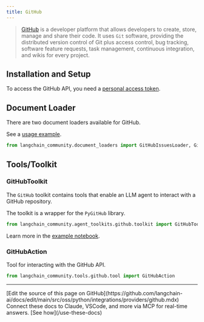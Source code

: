 ```yaml
---
title: GitHub
---
```


>[GitHub](https://github.com/) is a developer platform that allows developers to create,
> store, manage and share their code. It uses `Git` software, providing the
> distributed version control of Git plus access control, bug tracking,
> software feature requests, task management, continuous integration, and wikis for every project.


## Installation and Setup

To access the GitHub API, you need a [personal access token](https://github.com/settings/tokens).


## Document Loader

There are two document loaders available for GitHub.

See a [usage example](/oss/python/integrations/document_loaders/github).

```python
from langchain_community.document_loaders import GitHubIssuesLoader, GithubFileLoader
```

## Tools/Toolkit

### GitHubToolkit
The `GitHub` toolkit contains tools that enable an LLM agent to interact
with a GitHub repository.

The toolkit is a wrapper for the `PyGitHub` library.

```python
from langchain_community.agent_toolkits.github.toolkit import GitHubToolkit
```

Learn more in the [example notebook](/oss/python/integrations/tools/github).

### GitHubAction

Tool for interacting with the GitHub API.

```python
from langchain_community.tools.github.tool import GitHubAction
```

---

<Callout icon="pen-to-square" iconType="regular">
    [Edit the source of this page on GitHub](https://github.com/langchain-ai/docs/edit/main/src/oss/python/integrations/providers/github.mdx)
</Callout>
<Tip icon="terminal" iconType="regular">
    Connect these docs to Claude, VSCode, and more via MCP for    real-time answers. [See how](/use-these-docs)
</Tip>
